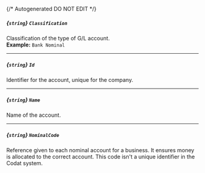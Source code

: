 {/* Autogenerated DO NOT EDIT  */}
##### *{`string`}* `Classification`
Classification of the type of G/L account.
<br/>
**Example:** `Bank Nominal`

---
##### *{`string`}* `Id`
Identifier for the account, unique for the company.

---
##### *{`string`}* `Name`
Name of the account.

---
##### *{`string`}* `NominalCode`
Reference given to each nominal account for a business. It ensures money is allocated to the correct account. This code isn't a unique identifier in the Codat system.


